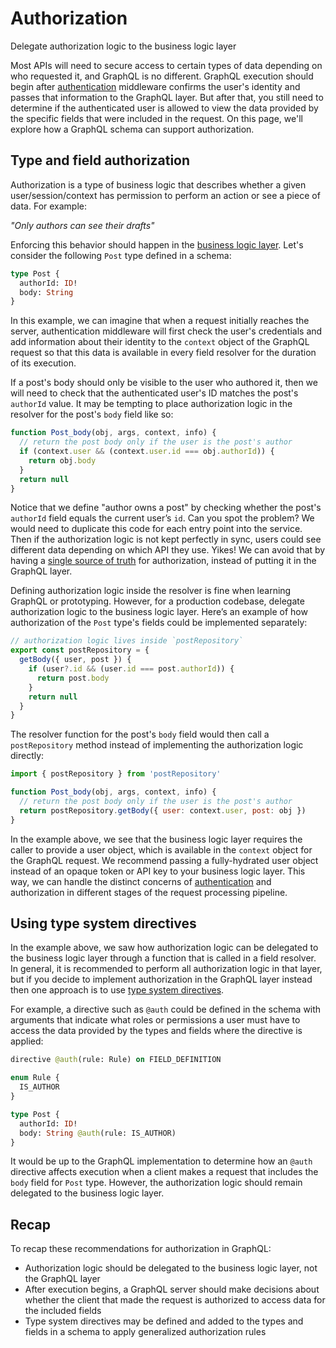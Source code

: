 # Authorization

<p className="learn-subtitle">Delegate authorization logic to the business logic layer</p>

Most APIs will need to secure access to certain types of data depending on who requested it, and GraphQL is no different. GraphQL execution should begin after [authentication](/graphql-js/authentication-and-express-middleware/) middleware confirms the user's identity and passes that information to the GraphQL layer. But after that, you still need to determine if the authenticated user is allowed to view the data provided by the specific fields that were included in the request. On this page, we'll explore how a GraphQL schema can support authorization.

## Type and field authorization

Authorization is a type of business logic that describes whether a given user/session/context has permission to perform an action or see a piece of data. For example:

_"Only authors can see their drafts"_

Enforcing this behavior should happen in the [business logic layer](/learn/thinking-in-graphs/#business-logic-layer). Let's consider the following `Post` type defined in a schema:
 
```graphql
type Post {
  authorId: ID!
  body: String
}
```

In this example, we can imagine that when a request initially reaches the server, authentication middleware will first check the user's credentials and add information about their identity to the `context` object of the GraphQL request so that this data is available in every field resolver for the duration of its execution.

If a post's body should only be visible to the user who authored it, then we will need to check that the authenticated user's ID matches the post's `authorId` value. It may be tempting to place authorization logic in the resolver for the post's `body` field like so:

```js
function Post_body(obj, args, context, info) {
  // return the post body only if the user is the post's author
  if (context.user && (context.user.id === obj.authorId)) {
    return obj.body
  }
  return null
}
```

Notice that we define "author owns a post" by checking whether the post's `authorId` field equals the current user’s `id`. Can you spot the problem? We would need to duplicate this code for each entry point into the service. Then if the authorization logic is not kept perfectly in sync, users could see different data depending on which API they use. Yikes! We can avoid that by having a [single source of truth](/learn/thinking-in-graphs/#business-logic-layer) for authorization, instead of putting it in the GraphQL layer.

Defining authorization logic inside the resolver is fine when learning GraphQL or prototyping. However, for a production codebase, delegate authorization logic to the business logic layer. Here’s an example of how authorization of the `Post` type's fields could be implemented separately:

```js
// authorization logic lives inside `postRepository`
export const postRepository = {
  getBody({ user, post }) {
    if (user?.id && (user.id === post.authorId)) {
      return post.body
    }
    return null
  }
}
```

The resolver function for the post's `body` field would then call a `postRepository` method instead of implementing the authorization logic directly:

```js
import { postRepository } from 'postRepository'

function Post_body(obj, args, context, info) {
  // return the post body only if the user is the post's author
  return postRepository.getBody({ user: context.user, post: obj })
}
```

In the example above, we see that the business logic layer requires the caller to provide a user object, which is available in the `context` object for the GraphQL request. We recommend passing a fully-hydrated user object instead of an opaque token or API key to your business logic layer. This way, we can handle the distinct concerns of [authentication](/graphql-js/authentication-and-express-middleware/) and authorization in different stages of the request processing pipeline.

## Using type system directives

In the example above, we saw how authorization logic can be delegated to the business logic layer through a function that is called in a field resolver. In general, it is recommended to perform all authorization logic in that layer, but if you decide to implement authorization in the GraphQL layer instead then one approach is to use [type system directives](/learn/schema/#directives).

For example, a directive such as `@auth` could be defined in the schema with arguments that indicate what roles or permissions a user must have to access the data provided by the types and fields where the directive is applied:

```graphql
directive @auth(rule: Rule) on FIELD_DEFINITION

enum Rule {
  IS_AUTHOR
}

type Post {
  authorId: ID!
  body: String @auth(rule: IS_AUTHOR)
}
```

It would be up to the GraphQL implementation to determine how an `@auth` directive affects execution when a client makes a request that includes the `body` field for `Post` type. However, the authorization logic should remain delegated to the business logic layer.

## Recap

To recap these recommendations for authorization in GraphQL:

- Authorization logic should be delegated to the business logic layer, not the GraphQL layer
- After execution begins, a GraphQL server should make decisions about whether the client that made the request is authorized to access data for the included fields
- Type system directives may be defined and added to the types and fields in a schema to apply generalized authorization rules
